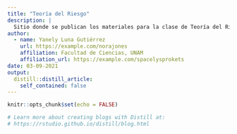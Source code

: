 ```yaml
---
title: "Teoría del Riesgo"
description: |
  Sitio donde se publican los materiales para la clase de Teoría del Riesgo
author:
  - name: Yanely Luna Gutiérrez
    url: https://example.com/norajones
    affiliation: Facultad de Ciencias, UNAM
    affiliation_url: https://example.com/spacelysprokets
date: 03-09-2021
output:
  distill::distill_article:
    self_contained: false
---
```


```r
knitr::opts_chunk$set(echo = FALSE)

# Learn more about creating blogs with Distill at:
# https://rstudio.github.io/distill/blog.html

```



